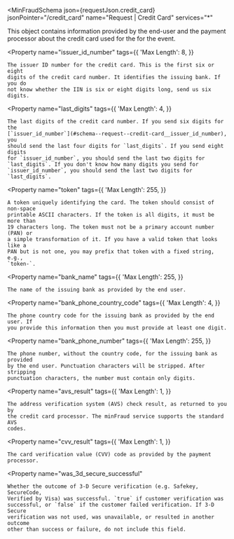 
<MinFraudSchema
  json={requestJson.credit_card}
  jsonPointer="/credit_card"
  name="Request | Credit Card"
  services="*"
>
  This object contains information provided by the end-user and the payment
  processor about the credit card used for the for the event.

  <Property
    name="issuer_id_number"
    tags={{
      'Max Length': 8,
    }}
  >
    The issuer ID number for the credit card. This is the first six or eight
    digits of the credit card number. It identifies the issuing bank. If you do
    not know whether the IIN is six or eight digits long, send us six digits.
  </Property>

  <Property
    name="last_digits"
    tags={{
      'Max Length': 4,
    }}
  >
    The last digits of the credit card number. If you send six digits for the
    [`issuer_id_number`](#schema--request--credit-card__issuer_id_number), you
    should send the last four digits for `last_digits`. If you send eight digits
    for `issuer_id_number`, you should send the last two digits for
    `last_digits`. If you don't know how many digits you send for
    `issuer_id_number`, you should send the last two digits for `last_digits`.
  </Property>

  <Property
    name="token"
    tags={{
      'Max Length': 255,
    }}
  >
    A token uniquely identifying the card. The token should consist of non-space
    printable ASCII characters. If the token is all digits, it must be more than
    19 characters long. The token must not be a primary account number (PAN) or
    a simple transformation of it. If you have a valid token that looks like a
    PAN but is not one, you may prefix that token with a fixed string, e.g.,
    `token-`.
  </Property>

  <Property
    name="bank_name"
    tags={{
      'Max Length': 255,
    }}
  >
    The name of the issuing bank as provided by the end user.
  </Property>

  <Property
    name="bank_phone_country_code"
    tags={{
      'Max Length': 4,
    }}
  >
    The phone country code for the issuing bank as provided by the end user. If
    you provide this information then you must provide at least one digit.
  </Property>

  <Property
    name="bank_phone_number"
    tags={{
      'Max Length': 255,
    }}
  >
    The phone number, without the country code, for the issuing bank as provided
    by the end user. Punctuation characters will be stripped. After stripping
    punctuation characters, the number must contain only digits.
  </Property>

  <Property
    name="avs_result"
    tags={{
      'Max Length': 1,
    }}
  >
    The address verification system (AVS) check result, as returned to you by
    the credit card processor. The minFraud service supports the standard AVS
    codes.
  </Property>

  <Property
    name="cvv_result"
    tags={{
      'Max Length': 1,
    }}
  >
    The card verification value (CVV) code as provided by the payment processor.
  </Property>

  <Property
    name="was_3d_secure_successful"
  >
    Whether the outcome of 3-D Secure verification (e.g. Safekey, SecureCode,
    Verified by Visa) was successful. `true` if customer verification was
    successful, or `false` if the customer failed verification. If 3-D Secure
    verification was not used, was unavailable, or resulted in another outcome
    other than success or failure, do not include this field.
  </Property>
</MinFraudSchema>

